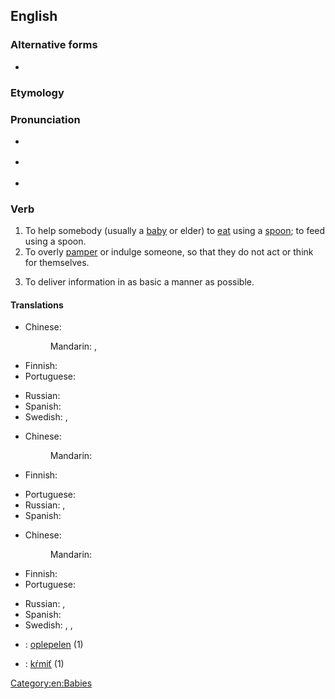 {{also|spoonfeed}}
==English==

===Alternative forms===
* {{l|en|spoonfeed}}

===Etymology===
{{compound|spoon|feed|lang=en}}

===Pronunciation===
* {{a|GenAm}} {{IPA|/ˈspunˌfid/|lang=en}}
* {{a|RP}} {{IPA|/ˈspuːnfiːd/|lang=en}}
* {{hyphenation|spoon|feed|lang=en}}

===Verb===
{{en-verb|head=[[spoon]]-[[feed]]|spoon-feeds|spoon-feeding|spoon-fed}}

# To help somebody (usually a [[baby]] or elder) to [[eat]] using a [[spoon]]; to feed using a spoon.
# To overly [[pamper]] or indulge someone, so that they do not act or think for themselves.
#: {{uxi|en|I can help you with your homework, but you must understand the concept, because I will not '''spoon-feed''' you.}}
# To deliver information in as basic a manner as possible.<!-- to [[teach]] or [[assist]] whilst requiring little or no [[effort]] on the part of the person being taught or assisted -->

====Translations====
{{trans-top|help somebody to eat using a spoon}}
* Chinese:
*: Mandarin: {{t|cmn|[[用]][[勺子]][[餵]]}}, {{t|cmn|[[用]][[勺子]][[喂]]|tr=yòng sháozi wèi}}
* Finnish: {{t|fi|[[syöttää]] [[lusikalla]]}}
* Portuguese: {{t|pt|[[dar]] [[de]] [[comer]] [[com]] [[colher]]}}
{{trans-mid}}
* Russian: {{t|ru|корми́ть ложкой}}
* Spanish: {{t|es|dar de comer con cuchara}}
* Swedish: {{t+|sv|skedmata}}, {{t+|sv|mata}}
{{trans-bottom}}

{{trans-top|overly pamper or indulge someone}}
* Chinese:
*: Mandarin: {{t-needed|cmn}}
* Finnish: {{t|fi|poispilata}}
{{trans-mid}}
* Portuguese: {{t|pt|[[dar]] [[tudo]] [[mastigado]]}}
* Russian: {{t+|ru|ба́ловать}}, {{t+|ru|не́жить}}
* Spanish: {{t-needed|es}}
{{trans-bottom}}

{{trans-top|deliver information in as basic a manner as possible}}
* Chinese:
*: Mandarin: {{t-needed|cmn}}
* Finnish: {{t+|fi|vääntää rautalangasta}}
* Portuguese: {{t+|pt|mastigar}}
{{trans-mid}}
* Russian: {{t+|ru|растолко́вывать}}, {{t+|ru|разжёвывать}}
* Spanish: {{t+|es|masticar}}
* Swedish: {{t+|sv|skedmata}}, {{t+|sv|dalta}}, {{t+|sv|klema}}
{{trans-bottom}}

{{checktrans-top}}
* {{ttbc|nl}}: [[oplepelen]] (1)
{{trans-mid}}
* {{ttbc|sk}}: [[kŕmiť]] (1)
{{trans-bottom}}

[[Category:en:Babies]]